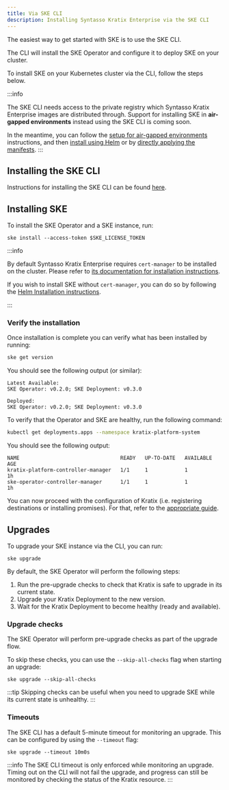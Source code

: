 ```yaml
---
title: Via SKE CLI
description: Installing Syntasso Kratix Enterprise via the SKE CLI
---
```


The easiest way to get started with SKE is to use the SKE CLI.

The CLI will install the SKE Operator and configure it to deploy SKE on your cluster.

To install SKE on your Kubernetes cluster via the CLI, follow the steps below.

:::info

The SKE CLI needs access to the private registry which Syntasso Kratix Enterprise images
are distributed through. Support for installing SKE in **air-gapped environments** instead
using the SKE CLI is coming soon.

In the meantime, you can follow the [setup for air-gapped environments](./air-gapped)
instructions, and then [install using Helm](./via-helm) or by [directly applying the manifests](./via-manifest).
:::

## Installing the SKE CLI

Instructions for installing the SKE CLI can be found [here](../../ske-cli/ske-cli-intro#installation).

## Installing SKE

To install the SKE Operator and a SKE instance, run:

```
ske install --access-token $SKE_LICENSE_TOKEN
```

:::info

By default Syntasso Kratix Enterprise requires `cert-manager` to be installed on
the cluster. Please refer to [its documentation for installation
instructions](https://cert-manager.io/).

If you wish to install SKE without `cert-manager`, you can do so by following the
[Helm Installation instructions](./via-helm#custom-certs).

:::

### Verify the installation

Once installation is complete you can verify what has been installed by running:

```bash
ske get version
```

You should see the following output (or similar):
```shell-session
Latest Available:
SKE Operator: v0.2.0; SKE Deployment: v0.3.0

Deployed:
SKE Operator: v0.2.0; SKE Deployment: v0.3.0
```

To verify that the Operator and SKE are healthy, run the following command:

```bash
kubectl get deployments.apps --namespace kratix-platform-system
```

You should see the following output:

```shell-session
NAME                                 READY   UP-TO-DATE   AVAILABLE   AGE
kratix-platform-controller-manager   1/1     1            1           1h
ske-operator-controller-manager      1/1     1            1           1h
```

You can now proceed with the configuration of Kratix (i.e. registering destinations or
installing promises). For that, refer to the [appropriate guide](/category/guides).

## Upgrades

To upgrade your SKE instance via the CLI, you can run:

```shell-session
ske upgrade
```

By default, the SKE Operator will perform the following steps:
1. Run the pre-upgrade checks to check that Kratix is safe to upgrade in its current state.
1. Upgrade your Kratix Deployment to the new version.
1. Wait for the Kratix Deployment to become healthy (ready and available).

### Upgrade checks

The SKE Operator will perform pre-upgrade checks as part of the upgrade flow.

To skip these checks, you can use the `--skip-all-checks` flag when starting an upgrade:

```shell-session
ske upgrade --skip-all-checks
```

:::tip
Skipping checks can be useful when you need to upgrade SKE while its current state is
unhealthy.
:::

### Timeouts

The SKE CLI has a default 5-minute timeout for monitoring an upgrade. This can be
configured by using the `--timeout` flag:

```shell-session
ske upgrade --timeout 10m0s
```

:::info
The SKE CLI timeout is only enforced while monitoring an upgrade. Timing out on the CLI will not
fail the upgrade, and progress can still be monitored by checking the status of the Kratix
resource.
:::
